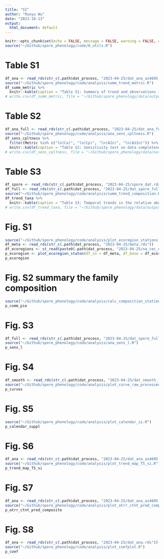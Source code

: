 ```yaml
---
title: "SI"
author: "Ruoyu Wu"
date: "2023-10-13"
output:
  html_document: default
---
```


```r
knitr::opts_chunk$set(echo = FALSE, message = FALSE, warning = FALSE, cache = FALSE, progress = FALSE)
source("~/Github/spore_phenology/code/0_utils.R")
```

# Table S1
```r
df_ana <- read_rds(str_c(.path$dat_process, "2023-04-25/dat_ana_as4605.rds"))
source("~/Github/spore_phenology/code/analysis/summ_trend_metric.R")
df_summ_metric %>% 
  knitr::kable(caption = "Table S1: Summary of trend and observations included in the analysis for each metric. Displayed is the number of stations and observations included in the model, the slope (estimated β1 in the linear mixed-effects models) of spore metrics with log-transformation for intensity metrics, change over 2003-2022 in day for timing metrics and % for intensity metrics (back-transformed), and the p-value of the mixed-effects model for each metric, including start of spore season (SOS), start of allergy season (SAS), end of spore season (EOS), end of allergy season (EAS), length of spore season (LOS), length of allergy season (LAS), amplitude concentration (Ca), peak concentration (Cp), annual integral (AIn), and allergy season integral (ASIn).")
# write.csv(df_summ_metric, file = "~/Github/spore_phenology/data/output/tables/tbl_summ_trend.csv")
```

# Table S2
```r
df_ana_full <- read_rds(str_c(.path$dat_process, "2023-04-25/dat_ana_full_as4605.rds"))
source("~/Github/spore_phenology/code/analysis/ana_sens_cpltness.R")
df_sens_cpltness %>%
  filter(Metric %in% c("ln(Ca)", "ln(Cp)", "ln(AIn)", "ln(ASIn)")) %>% 
  knitr::kable(caption = "Table S2: Sensitivity test on data completeness for four fungal spore season intensity metrics. Displayed is the number of observations included in the model, the slope (estimated β1 in the linear mixed-effects models) of spore metrics with log-transformation, change over 2003-2022 in % for concentrations (back-transformed), and the p-value of the mixed effects model for each intensity metric, including amplitude concentration (Ca), peak concentration (Cp), annual integral (AIn), and allergy season integral (ASIn).")
# write.csv(df_sens_cpltness, file = "~/Github/spore_phenology/data/output/tables/tbl_sens_cpltness.csv")
```

# Table S3
```r
df_spore <- read_rds(str_c(.path$dat_process, "2023-04-25/spore_dat.rds"))
df_full <- read_rds(str_c(.path$dat_process, "2023-04-25/dat_spore_fulldate.rds"))
source("~/Github/spore_phenology/code/analysis/summ_trend_composition.R")
df_trend_taxa %>%
  knitr::kable(caption = "Table S3: Temporal trends in the relative abundance of two main taxa across all the stations. To test the temporal shifts of taxa composition, we used linear mixed-effects models of the relative abundance of the two main taxa against year. We did not observe significant changes in these two main taxa.")
# write.csv(df_trend_taxa, file = "~/Github/spore_phenology/data/output/tables/tbl_trend_taxa.csv")
```

# Fig. S1
```r
source("~/Github/spore_phenology/code/analysis/plot_ecoregion_stations.R")
df_meta <- read_rds(str_c(.path$dat_process, "2023-04-25/meta.rds"))
df_ecoregions <- st_read(paste0(.path$dat_process, "2023-04-25/na_cec_eco_l1/NA_CEC_Eco_Level1.shp"))
p_ecoregion <- plot_ecoregion_staton(df_in = df_meta, df_base = df_ecoregions)
p_ecoregion
```

# Fig. S2 summary the family composition
```r
source("~/Github/spore_phenology/code/analysis/calc_composition_station.R")
p_comm_pie
```

# Fig. S3
```r
df_full <- read_rds(str_c(.path$dat_process, "2023-04-25/dat_spore_fulldate.rds"))
source("~/Github/spore_phenology/code/analysis/ana_sens_l.R")
p_sens_l
```

# Fig. S4
```r
df_smooth <- read_rds(str_c(.path$dat_process, "2023-04-25/dat_smooth_100.rds"))
source("~/Github/spore_phenology/code/analysis/plot_curve_raw_processed.R")
p_curves
```

# Fig. S5
```r
source("~/Github/spore_phenology/code/analysis/plot_calendar_si.R")
p_calendar_suppl
```

# Fig. S6
```r
df_ana <- read_rds(str_c(.path$dat_process, "2023-04-25/dat_ana_as4605.rds"))
source("~/Github/spore_phenology/code/analysis/plot_trend_map_TS_si.R")
p_trend_map_TS_si
```

# Fig. S7
```r
df_ana <- read_rds(str_c(.path$dat_process, "2023-04-25/dat_ana_as4605.rds"))
source("~/Github/spore_phenology/code/analysis/plot_atrr_ctnt_pred_composite.R")
p_atrr_ctnt_pred_composite
```

# Fig. S8
```r
df_ana <- read_rds(str_c(.path$dat_process, "2023-04-25/dat_ana.rds"))
source("~/Github/spore_phenology/code/analysis/plot_coefplot.R")
p_coef
```